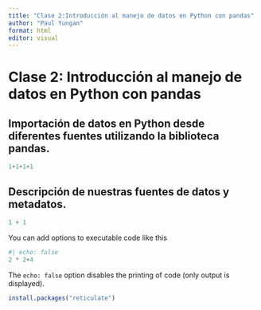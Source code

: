 ```yaml
---
title: "Clase 2:Introducción al manejo de datos en Python con pandas"
author: "Paul Yungan"
format: html
editor: visual
---
```


# Clase 2: Introducción al manejo de datos en Python con pandas  

## Importación de datos en Python desde diferentes fuentes utilizando la biblioteca pandas. 

```python
1+1+1+1

```

## Descripción de nuestras fuentes de datos y metadatos. 

```python
1 + 1
```

You can add options to executable code like this

```python
#| echo: false
2 * 2+4
```

The `echo: false` option disables the printing of code (only output is displayed).

```r
install.packages("reticulate")


```
